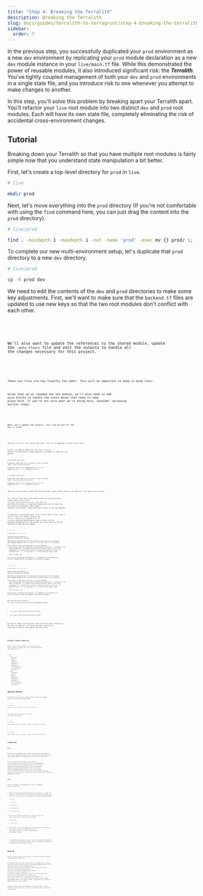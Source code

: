 ```yaml
---
title: "Step 4: Breaking the Terralith"
description: Breaking the Terralith
slug: docs/guides/terralith-to-terragrunt/step-4-breaking-the-terralith
sidebar:
  order: 7
---
```



In the previous step, you successfully duplicated your `prod` environment as a new `dev` environment by replicating your `prod` module declaration as a new `dev` module instance in your `live/main.tf` file. While this demonstrated the power of reusable modules, it also introduced significant risk: the ***Terralith***. You've tightly coupled management of both your `dev` and `prod` environments in a single state file, and you introduce risk to one whenever you attempt to make changes to another.

In this step, you'll solve this problem by breaking apart your Terralith apart. You'll refactor your `live` root module into two distinct `dev` and `prod` root modules. Each will have its own state file, completely eliminating the risk of accidental cross-environment changes.

## Tutorial

Breaking down your Terralith so that you have multiple root modules is fairly simple now that you understand state manipulation a bit better.

First, let's create a top-level directory for `prod` in `live`.

```bash
# live

mkdir prod
```

Next, let's move everything into the `prod` directory (If you're not comfortable with using the `find` command here, you can just drag the content into the `prod` directory).

```bash
# live/prod

find . -mindepth 1 -maxdepth 1 -not -name 'prod' -exec mv {} prod/ \;
```

To complete our new multi-environment setup, let's duplicate that `prod` directory to a new `dev` directory.

```bash
# live/prod

cp -R prod dev
```

We need to edit the contents of the `dev` and `prod` directories to make some key adjustments. First, we'll want to make sure that the `backend.tf` files are updated to use new keys so that the two root modules don't conflict with each other.


<Code title="live/dev/backend.tf" lang="hcl" code={devBackendTf} />


<Code title="live/prod/backend.tf" lang="hcl" code={prodBackendTf} />

We'll also want to update the references to the shared module, update the `.auto.tfvars` file and edit the outputs to handle all the changes necessary for this project.


<Code title="live/dev/main.tf" lang="hcl" code={devMainTf} />


<Code title="live/prod/main.tf" lang="hcl" code={prodMainTf} />

<Aside type="note">
These two files are now *exactly the same*. This will be important to keep in mind later.
</Aside>

Given that we've renamed the the module, we'll also need to add `moved` blocks to handle the state moves that need to take place here. If you're not sure what we're doing here, consider reviewing earlier steps.


<Code title="live/dev/moved.tf" lang="hcl" code={devMovedTf} />


<Code title="live/prod/moved.tf" lang="hcl" code={prodMovedTf} />

Next, we'll update the outputs, just like we did for the `main.tf` files.


<Code title="live/dev/outputs.tf" lang="hcl" code={devOutputsTf} />


<Code title="live/prod/outputs.tf" lang="hcl" code={prodOutputsTf} />

<Aside type="note">
These two files are *also exactly the same*. This will be important to keep in mind later.
</Aside>

Finally, we need to update the `.auto.tfvars` files to reflect the difference in inputs passed to variables in these two root modules.

```hcl
# live/prod/.auto.tfvars

# Required: Name used for all resources (must be unique)
name = "best-cat-2025-07-31-01"

# Required: Path to your Lambda function zip file
lambda_zip_file = "../../dist/best-cat.zip"
```

```hcl
# live/dev/.auto.tfvars

# Required: Name used for all resources (must be unique)
name = "best-cat-2025-07-31-01-dev"

# Required: Path to your Lambda function zip file
lambda_zip_file = "../../dist/best-cat.zip"
```
<Aside type="note">
These two files differ in that they have different `name` values. They're not identical, but they're very similar.
</Aside>

It's time for some more state manipulation! We currently have a single state file in S3 at `s3://[your-state-bucket]/tofu.tfstate`. Our plan for splitting the state is to basically duplicate state for both the `dev` and `prod` root modules, then remove resources that we don't need from state in each of the root modules.

In addition to having the state in S3, we also have a local copy of state in each root module. Running the `tofu init -migrate-state` command with the `.terraform` directory populated by copy of state from the previous configuration of the project will copy state to the new location in each new root module.

```bash
# live/dev

$ tofu init -migrate-state

Initializing the backend...
Backend configuration changed!

OpenTofu has detected that the configuration specified for the backend
has changed. OpenTofu will now check for existing state in the backends.

Do you want to copy existing state to the new backend?
  Pre-existing state was found while migrating the previous "s3" backend to the
  newly configured "s3" backend. No existing state was found in the newly
  configured "s3" backend. Do you want to copy this state to the new "s3"
  backend? Enter "yes" to copy and "no" to start with an empty state.

  Enter a value: yes

Successfully configured the backend "s3"! OpenTofu will automatically
use this backend unless the backend configuration changes.
```

```bash
# live/prod

$ tofu init -migrate-state

Initializing the backend...
Backend configuration changed!

OpenTofu has detected that the configuration specified for the backend
has changed. OpenTofu will now check for existing state in the backends.

Do you want to copy existing state to the new backend?
  Pre-existing state was found while migrating the previous "s3" backend to the
  newly configured "s3" backend. No existing state was found in the newly
  configured "s3" backend. Do you want to copy this state to the new "s3"
  backend? Enter "yes" to copy and "no" to start with an empty state.

  Enter a value: yes

Successfully configured the backend "s3"! OpenTofu will automatically
use this backend unless the backend configuration changes.
```

We now have the state in `s3://[your-state-bucket]/tofu.tfstate` copied to both:

- `s3://[your-state-bucket]/dev/tofu.tfstate`
- `s3://[your-state-bucket]/prod/tofu.tfstate`

We need to remove the resources from state that aren't relevant in the new root modules, now so that we don't deploy `prod` resources in the `dev` root module and vice versa.


<Code title="live/dev/removed.tf" lang="hcl" code={devRemovedTf} />


<Code title="live/prod/removed.tf" lang="hcl" code={prodRemovedTf} />

## Project Layout Check-in

At this stage, we should have a `live` directory that looks like the following (the `catalog` directory shouldn't have changed at all):

<FileTree>
- live
  - dev
    - backend.tf
    - main.tf
    - moved.tf
    - outputs.tf
    - providers.tf
    - removed.tf
    - vars-optional.tf
    - vars-required.tf
    - versions.tf
  - prod
    - backend.tf
    - main.tf
    - moved.tf
    - outputs.tf
    - providers.tf
    - removed.tf
    - vars-optional.tf
    - vars-required.tf
    - versions.tf
</FileTree>

## Applying Updates

We should now see that we're simply going to forget the removed resources instead of destroying them.

```bash
# live/dev

$ tofu plan
...
Plan: 0 to add, 1 to change, 0 to destroy, 11 to forget.
...
```

Let's apply both `dev` and `prod` to finalize the moves and removals.

```bash
# live/dev

$ tofu apply
...
Apply complete! Resources: 0 added, 1 changed, 0 destroyed, 11 forgotten.
...
```

```bash
# live/prod

$ tofu apply
...
Apply complete! Resources: 0 added, 1 changed, 0 destroyed, 11 forgotten.
...
```

## Trade-offs

### Pros

We did it! We successfully broke apart our Terralith using OpenTofu alone. Some organizations get to this stage in their IaC journey, and are perfectly happy with managing their infrastructure like this.

You can limit the blast radius of your `dev` and `prod` environments this way, and it's fairly straightforward to adjust your current working directory to the `dev` root module when making modifications to the `dev` environment, and adjusting your working directory to the `prod` root module when making modifications to the  `prod` environment. This is actually the pattern that Gruntwork was initially helping customers achieve early on to make their infrastructure safer, and more manageable by teams.

### Cons

There are, however, some downsides to how we're managing infrastructure here.

1. There's some annoying boilerplate that's inconvenient to create and maintain. The following files are identical in each environment, but need to be present just to get OpenTofu to provision the same module:
    1. `main.tf`
    2. `outputs.tf`
    3. `providers.tf`
    4. `vars-optional.tf`
    5. `vars-required.tf`
2. We also have *almost* the same file in each of these, and their values aren't really that interesting.
    1. `backend.tf`
    2. `.auto.tfvars`
3. We also don't have a convenient way to run multiple root modules at once. What if we want to update both `dev` *and* `prod` at once? What if we want to break down the environments further?
- As you might have guessed, the next step is to introduce Terragrunt to address some of these downsides, and unlock even more capabilities for managing infrastructure at scale.

## Wrap Up

This is a pivotal moment in this guide. You have successfully started to break down the Terralith!

By migrating your state and refactoring your configuration, you have split your single, high-risk state file into two separate ones: one for `dev` and one for `prod`. The primary benefit is safety. You've drastically reduced the blast radius, as running `tofu apply` in the `dev` directory can now *only* affect development resources and running `tofu apply` in the `prod` directory can *only* affect production resources. However, this safety has come at the cost of duplication. Your `dev` and `prod` directories contain a lot of identical, boilerplate `.tf` files, and it isn't very scalable. What if you have twice as many environments? What if you have ten times as many? How are you going to handle making all those updates?

Helping customers solve these problems and more at scale is what Terragrunt was designed for, which we'll introduce next to streamline your workflow.
